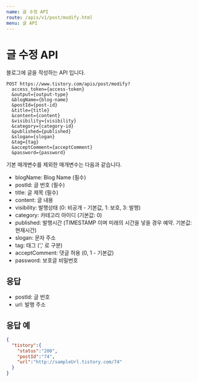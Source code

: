 ```yaml
---
name: 글 수정 API
route: /apis/v1/post/modify.html
menu: 글 API
---
```


# 글 수정 API

블로그에 글을 작성하는 API 입니다.

```
POST https://www.tistory.com/apis/post/modify?
  access_token={access-token}
  &output={output-type}
  &blogName={blog-name}
  &postId={post-id}
  &title={title}
  &content={content}
  &visibility={visibility}
  &category={category-id}
  &published={published}
  &slogan={slogan}
  &tag={tag}
  &acceptComment={acceptComment}
  &password={password}
```

기본 매개변수를 제외한 매개변수는 다음과 같습니다.

- blogName: Blog Name (필수)
- postId: 글 번호 (필수)
- title: 글 제목 (필수)
- content: 글 내용
- visibility: 발행상태 (0: 비공개 - 기본값, 1: 보호, 3: 발행)
- category: 카테고리 아이디 (기본값: 0)
- published: 발행시간 (TIMESTAMP 이며 미래의 시간을 넣을 경우 예약. 기본값: 현재시간)
- slogan: 문자 주소
- tag: 태그 (',' 로 구분)
- acceptComment: 댓글 허용 (0, 1 - 기본값)
- password: 보호글 비밀번호

## 응답

- postId: 글 번호
- url: 발행 주소

## 응답 예
```json
{
  "tistory":{
    "status":"200",
    "postId":"74",
    "url":"http://sampleUrl.tistory.com/74"
  }
}
```
